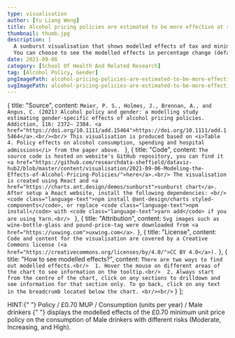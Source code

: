 ```yaml
---
type: visualisation
author: [Yu Liang Weng]
title: Alcohol pricing policies are estimated to be more effective at reducing consumption and harm for men than women
thumbnail: thumb.jpg
description: |
  A sunburst visualisation that shows modelled effects of tax and minimum unit pricing (MUP) policies on Consumption (units per year), Expenditure (annual £ spent), and Hospitalisations (at full effect).
  You can choose to see the modelled effects in percentage change (default choice, express the change in percentage) or absolute change (real value).
date: 2021-09-06
category: [School Of Health And Related Research]
tag: [Alcohol Policy, Gender]
pngImagePath: alcohol-pricing-policies-are-estimated-to-be-more-effective-at-reducing-consumption-and-harm-for-men-than-women.png
svgImagePath: alcohol-pricing-policies-are-estimated-to-be-more-effective-at-reducing-consumption-and-harm-for-men-than-women.svg
---
```



  {
    title: "Source",
    content: `Meier, P. S., Holmes, J., Brennan, A., and Angus, C. (2021) Alcohol policy and gender: a modelling study estimating gender-specific effects of alcohol pricing policies. Addiction, 116: 2372– 2384. <a href="https://doi.org/10.1111/add.15464">https://doi.org/10.1111/add.15464</a>.<br/><br/>
    This visualisation is produced based on <i>Table 4. Policy effects on alcohol consumption, spending and hospital admissions</i> from the paper above.
    `
  },
  {
    title: "Code",
    content: `The source code is hosted on website's GitHub repository, you can find it <a href="https://github.com/researchdata-sheffield/dataviz-hub2/blob/master/content/visualisation/2021-09-06-Modeling-the-Effects-of-Alcohol-Pricing-Policies/">here</a>.<br/>
    The visualisation is created using React and <a href="https://charts.ant.design/demos/sunburst">sunburst chart</a>. After setup a React website, install the following dependencies: <br/>
    <code class="language-text">npm install @ant-design/charts styled-components</code>, or replace <code class="language-text">npm install</code> with <code class="language-text">yarn add</code> if you are using Yarn.<br/>
    `
  },
  {
    title: "Attribution",
    content: `Svg images such as wine-bottle-glass and pound-price-tag were downloaded from <a href="https://uxwing.com">uxwing.com</a>.`
  },
  {
    title: "License",
    content: `Code and content for the visualisation are covered by a Creative Commons license (<a href="https://creativecommons.org/licenses/by/4.0/">CC BY 4.0</a>).`
  },
  {
    title: "How to see modelled effects?",
    content: `There are two ways to find out modelled effects.<br/>  1. Hover the mouse on different areas of the chart to see information on the tooltip.<br/>  2. Always start from the centre of the chart, click on any sections to drilldown and see information for that section only. To go back, click on any text in the breadcrumb located below the chart. <br/><br/>`
  }
];

<SunburstChart />

<VisDiv classname="my-8">
  <p
    className="text-gray-300"
    style={{ fontSize: ".82rem", lineHeight: "1.3" }}
  >
    HINT:{" "}
    <span className="text-red-300">
      Policy / £0.70 MUP / Consumption (units per year) / Male drinkers
    </span>{" "}
    displays the modelled effects of the £0.70 minimum unit price policy on the
    consumption of Male drinkers with different risks (Moderate, Increasing, and
    High).
  </p>
</VisDiv>

<VisPagination mdx={props.mdx}>
  <EmbedCode localPath="svgImagePath" />
</VisPagination>

<VisDetail mdx={props.mdx} />

<VisDiv>
  <Tab data={data} />
</VisDiv>
